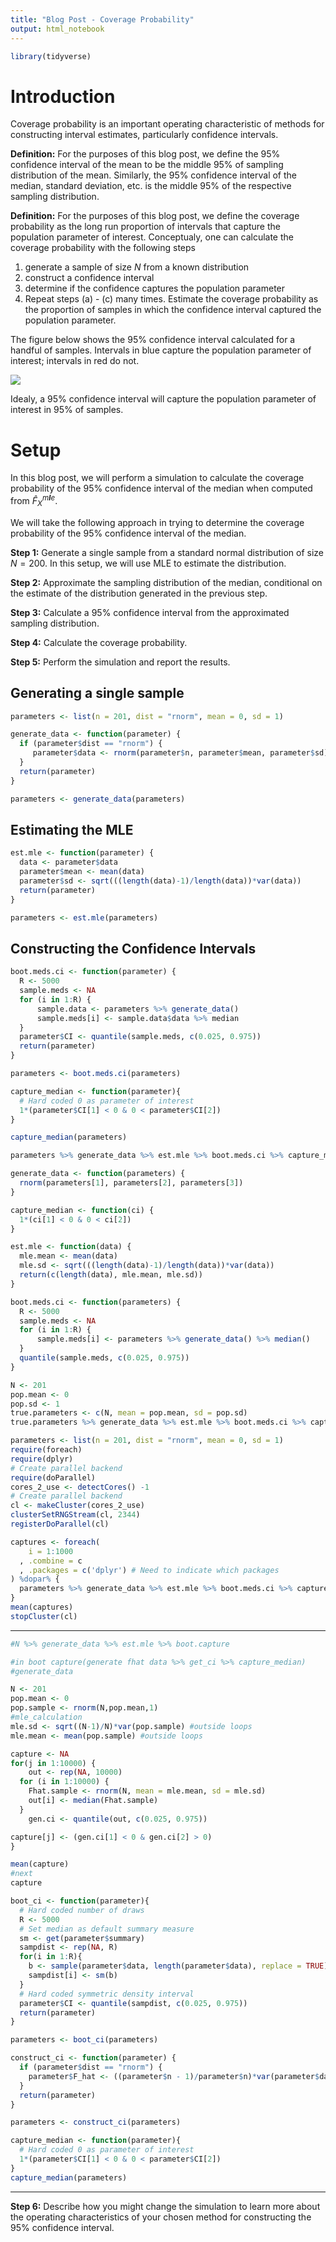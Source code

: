 ```yaml
---
title: "Blog Post - Coverage Probability"
output: html_notebook
---
```

```r
library(tidyverse)
```

# Introduction

Coverage probability is an important operating characteristic of methods
for constructing interval estimates, particularly confidence intervals.

**Definition:** For the purposes of this blog post, we define the 95%
confidence interval of the mean to be the middle 95% of sampling
distribution of the mean. Similarly, the 95% confidence interval of the
median, standard deviation, etc. is the middle 95% of the respective
sampling distribution.

**Definition:** For the purposes of this blog post, we define the
coverage probability as the long run proportion of intervals that
capture the population parameter of interest. Conceptualy, one can
calculate the coverage probability with the following steps

1.  generate a sample of size *N* from a known distribution
2.  construct a confidence interval
3.  determine if the confidence captures the population parameter
4.  Repeat steps (a) - (c) many times. Estimate the coverage probability
    as the proportion of samples in which the confidence interval
    captured the population parameter.

The figure below shows the 95% confidence interval calculated for a
handful of samples. Intervals in blue capture the population parameter
of interest; intervals in red do not.

![](./coverage-prob.svg)

Idealy, a 95% confidence interval will capture the population parameter
of interest in 95% of samples.

# Setup

In this blog post, we will perform a simulation to calculate the
coverage probability of the 95% confidence interval of the median when
computed from *F̂*<sub>*X*</sub><sup>*m**l**e*</sup>.

We will take the following approach in trying to determine the coverage probability of the 95% confidence interval of the median. 

**Step 1:** Generate a single sample from a standard normal distribution
of size *N* = 200. In this setup, we will use MLE to estimate the distribution.

**Step 2:** Approximate the sampling distribution of the median, conditional on the estimate of the distribution generated in the previous step.

**Step 3:** Calculate a 95% confidence interval from the
approximated sampling distribution.

**Step 4:** Calculate the coverage probability.

**Step 5:** Perform the simulation and report the results.


## Generating a single sample

```r

parameters <- list(n = 201, dist = "rnorm", mean = 0, sd = 1)

```

```r
generate_data <- function(parameter) {
  if (parameter$dist == "rnorm") {
     parameter$data <- rnorm(parameter$n, parameter$mean, parameter$sd) 
  }
  return(parameter)
}

parameters <- generate_data(parameters)
```

## Estimating the MLE

```r
est.mle <- function(parameter) {
  data <- parameter$data
  parameter$mean <- mean(data)
  parameter$sd <- sqrt(((length(data)-1)/length(data))*var(data))
  return(parameter)
}

parameters <- est.mle(parameters)
```

## Constructing the Confidence Intervals

```r
boot.meds.ci <- function(parameter) {
  R <- 5000 
  sample.meds <- NA
  for (i in 1:R) {
      sample.data <- parameters %>% generate_data()
      sample.meds[i] <- sample.data$data %>% median
  }
  parameter$CI <- quantile(sample.meds, c(0.025, 0.975))
  return(parameter)
}

parameters <- boot.meds.ci(parameters)
```


```r
capture_median <- function(parameter){
  # Hard coded 0 as parameter of interest
  1*(parameter$CI[1] < 0 & 0 < parameter$CI[2])
}

capture_median(parameters)

parameters %>% generate_data %>% est.mle %>% boot.meds.ci %>% capture_median
```


```r

generate_data <- function(parameters) {
  rnorm(parameters[1], parameters[2], parameters[3])
}

capture_median <- function(ci) {
  1*(ci[1] < 0 & 0 < ci[2])
}

est.mle <- function(data) {
  mle.mean <- mean(data)
  mle.sd <- sqrt(((length(data)-1)/length(data))*var(data))
  return(c(length(data), mle.mean, mle.sd))
}

boot.meds.ci <- function(parameters) {
  R <- 5000 
  sample.meds <- NA
  for (i in 1:R) {
      sample.meds[i] <- parameters %>% generate_data() %>% median()
  }
  quantile(sample.meds, c(0.025, 0.975))
}

N <- 201
pop.mean <- 0
pop.sd <- 1
true.parameters <- c(N, mean = pop.mean, sd = pop.sd)
true.parameters %>% generate_data %>% est.mle %>% boot.meds.ci %>% capture_median
```


```r
parameters <- list(n = 201, dist = "rnorm", mean = 0, sd = 1)
require(foreach)
require(dplyr)
# Create parallel backend
require(doParallel)
cores_2_use <- detectCores() -1
# Create parallel backend
cl <- makeCluster(cores_2_use)
clusterSetRNGStream(cl, 2344)
registerDoParallel(cl)

captures <- foreach(
    i = 1:1000
  , .combine = c
  , .packages = c('dplyr') # Need to indicate which packages
) %dopar% {
  parameters %>% generate_data %>% est.mle %>% boot.meds.ci %>% capture_median
}
mean(captures)
stopCluster(cl)
```

----------------------------

```r
#N %>% generate_data %>% est.mle %>% boot.capture

#in boot capture(generate fhat data %>% get_ci %>% capture_median)
#generate_data

N <- 201
pop.mean <- 0
pop.sample <- rnorm(N,pop.mean,1)
#mle_calculation
mle.sd <- sqrt((N-1)/N)*var(pop.sample) #outside loops
mle.mean <- mean(pop.sample) #outside loops

capture <- NA
for(j in 1:10000) {
    out <- rep(NA, 10000)
  for (i in 1:10000) {
    Fhat.sample <- rnorm(N, mean = mle.mean, sd = mle.sd)
    out[i] <- median(Fhat.sample)
  }
    gen.ci <- quantile(out, c(0.025, 0.975))

capture[j] <- (gen.ci[1] < 0 & gen.ci[2] > 0)
}

mean(capture)
#next
capture


```

```r
boot_ci <- function(parameter){
  # Hard coded number of draws
  R <- 5000
  # Set median as default summary measure
  sm <- get(parameter$summary)
  sampdist <- rep(NA, R)
  for(i in 1:R){
    b <- sample(parameter$data, length(parameter$data), replace = TRUE)
    sampdist[i] <- sm(b)
  }
  # Hard coded symmetric density interval
  parameter$CI <- quantile(sampdist, c(0.025, 0.975))
  return(parameter)
}

parameters <- boot_ci(parameters)
```

```r
construct_ci <- function(parameter) {
  if (parameter$dist == "rnorm") {
    parameter$F_hat <- ((parameter$n - 1)/parameter$n)*var(parameter$data)
  }
  return(parameter)
}

parameters <- construct_ci(parameters)


```

```r
capture_median <- function(parameter){
  # Hard coded 0 as parameter of interest
  1*(parameter$CI[1] < 0 & 0 < parameter$CI[2])
}
capture_median(parameters)
```

----------------------------



**Step 6:** Describe how you might change the simulation to learn more
about the operating characteristics of your chosen method for
constructing the 95% confidence interval.
